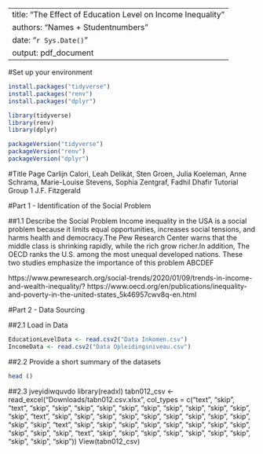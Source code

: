
---
title: "The Effect of Education Level on Income Inequality"
authors: "Names + Studentnumbers"
date: "`r Sys.Date()`"
output: pdf_document
---

#Set up your environment
```r
install.packages("tidyverse")
install.packages("renv")
install.packages("dplyr")
```

```r
library(tidyverse)
library(renv)
library(dplyr)
```

```r
packageVersion("tidyverse")
packageVersion("renv")
packageVersion("dplyr")
```
#Title Page
Carlijn Calori, Leah Delikát, Sten Groen, Julia Koeleman, Anne Schrama, Marie-Louise Stevens, Sophia Zentgraf, Fadhil Dhafir 
Tutorial Group 1
J.F. Fitzgerald

#Part 1 - Identification of the Social Problem

##1.1 Describe the Social Problem
Income inequality in the USA is a social problem because it limits equal opportunities, increases social tensions, and harms health and democracy.The Pew Research Center warns that the middle class is shrinking rapidly, while the rich grow richer.In addition, The OECD ranks the U.S. among the most unequal developed nations. These two studies emphasize the importance of this problem ABCDEF 


https://www.pewresearch.org/social-trends/2020/01/09/trends-in-income-and-wealth-inequality/?
https://www.oecd.org/en/publications/inequality-and-poverty-in-the-united-states_5k46957cwv8q-en.html

#Part 2 - Data Sourcing

##2.1 Load in Data
```r
EducationLevelData <- read.csv2("Data Inkomen.csv")
IncomeData <- read.csv2("Data Opleidingsniveau.csv")
```

##2.2 Provide a short summary of the datasets

```r
head ()

```

##2.3 
jveyidiwquvdo
library(readxl)
tabn012_csv <- read_excel("Downloads/tabn012.csv.xlsx", 
    col_types = c("text", "skip", "text", 
        "skip", "skip", "skip", "skip", "skip", 
        "skip", "skip", "skip", "skip", "skip", 
        "skip", "text", "skip", "skip", "skip", 
        "skip", "skip", "skip", "skip", "skip", 
        "skip", "skip", "skip", "text", "skip", 
        "skip", "skip", "skip", "skip", "skip", 
        "skip", "skip", "skip", "skip", "skip", 
        "text", "skip", "skip", "skip", "skip", 
        "skip", "skip", "skip", "skip", "skip", 
        "skip"))
View(tabn012_csv)
